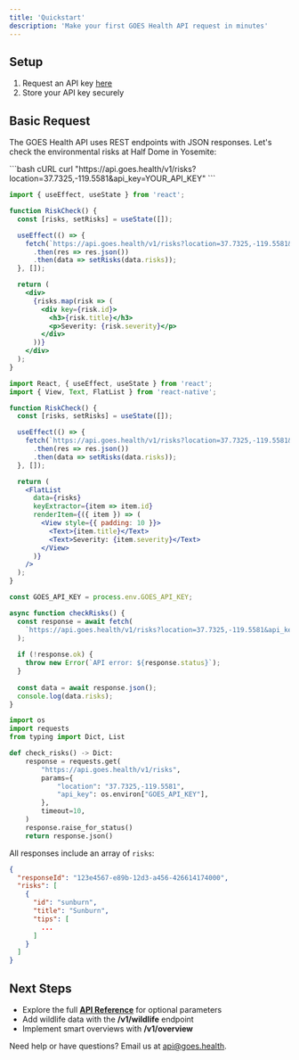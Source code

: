 ```yaml
---
title: 'Quickstart'
description: 'Make your first GOES Health API request in minutes'
---
```


## Setup

1. Request an API key [here](mailto:api@goes.health?subject=API%20Key%20Request)
2. Store your API key securely

## Basic Request

The GOES Health API uses REST endpoints with JSON responses. Let's check the environmental risks at Half Dome in Yosemite:

<CodeGroup>
```bash cURL
curl "https://api.goes.health/v1/risks?location=37.7325,-119.5581&api_key=YOUR_API_KEY"
```

```jsx React
import { useEffect, useState } from 'react';

function RiskCheck() {
  const [risks, setRisks] = useState([]);

  useEffect(() => {
    fetch(`https://api.goes.health/v1/risks?location=37.7325,-119.5581&api_key=${process.env.REACT_APP_GOES_API_KEY}`)
      .then(res => res.json())
      .then(data => setRisks(data.risks));
  }, []);

  return (
    <div>
      {risks.map(risk => (
        <div key={risk.id}>
          <h3>{risk.title}</h3>
          <p>Severity: {risk.severity}</p>
        </div>
      ))}
    </div>
  );
}
```

```jsx React Native
import React, { useEffect, useState } from 'react';
import { View, Text, FlatList } from 'react-native';

function RiskCheck() {
  const [risks, setRisks] = useState([]);

  useEffect(() => {
    fetch(`https://api.goes.health/v1/risks?location=37.7325,-119.5581&api_key=${process.env.GOES_API_KEY}`)
      .then(res => res.json())
      .then(data => setRisks(data.risks));
  }, []);

  return (
    <FlatList
      data={risks}
      keyExtractor={item => item.id}
      renderItem={({ item }) => (
        <View style={{ padding: 10 }}>
          <Text>{item.title}</Text>
          <Text>Severity: {item.severity}</Text>
        </View>
      )}
    />
  );
}
```

```js Node.js
const GOES_API_KEY = process.env.GOES_API_KEY;

async function checkRisks() {
  const response = await fetch(
    `https://api.goes.health/v1/risks?location=37.7325,-119.5581&api_key=${GOES_API_KEY}`
  );
  
  if (!response.ok) {
    throw new Error(`API error: ${response.status}`);
  }
  
  const data = await response.json();
  console.log(data.risks);
}
```

```python Python
import os
import requests
from typing import Dict, List

def check_risks() -> Dict:
    response = requests.get(
        "https://api.goes.health/v1/risks",
        params={
            "location": "37.7325,-119.5581",
            "api_key": os.environ["GOES_API_KEY"],
        },
        timeout=10,
    )
    response.raise_for_status()
    return response.json()
```
</CodeGroup>

All responses include an array of `risks`:

```json
{
  "responseId": "123e4567-e89b-12d3-a456-426614174000",
  "risks": [
    {
      "id": "sunburn",
      "title": "Sunburn",
      "tips": [
        ...
      ]
    }
  ]
}
```



## Next Steps

- Explore the full **[API Reference](/api-reference/risks)** for optional parameters
- Add wildlife data with the **/v1/wildlife** endpoint
- Implement smart overviews with **/v1/overview**

<Callout icon="lightbulb" color="yellow">
Need help or have questions? Email us at <a href="mailto:api@goes.health?subject=API%20Support">api@goes.health</a>.
</Callout>
